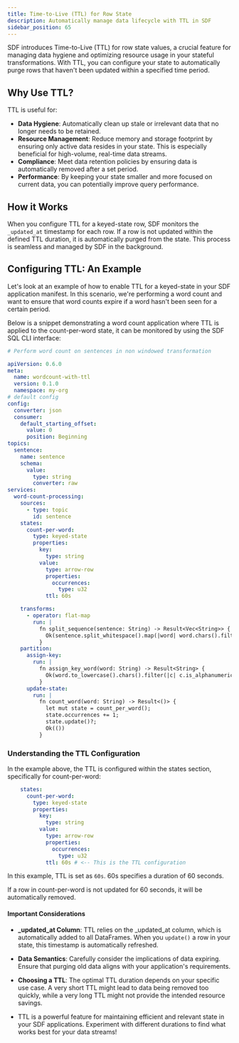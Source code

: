 ```yaml
---
title: Time-to-Live (TTL) for Row State
description: Automatically manage data lifecycle with TTL in SDF
sidebar_position: 65
---
```


SDF introduces Time-to-Live (TTL) for row state values, a crucial feature for managing data hygiene and optimizing resource usage in your stateful transformations. With TTL, you can configure your state to automatically purge rows that haven't been updated within a specified time period.

## Why Use TTL?

TTL is useful for:

- **Data Hygiene**: Automatically clean up stale or irrelevant data that no longer needs to be retained.
- **Resource Management**: Reduce memory and storage footprint by ensuring only active data resides in your state. This is especially beneficial for high-volume, real-time data streams.
- **Compliance**: Meet data retention policies by ensuring data is automatically removed after a set period.
- **Performance**: By keeping your state smaller and more focused on current data, you can potentially improve query performance.

## How it Works

When you configure TTL for a keyed-state row, SDF monitors the `_updated_at` timestamp for each row. If a row is not updated within the defined TTL duration, it is automatically purged from the state. This process is seamless and managed by SDF in the background.

## Configuring TTL: An Example
Let's look at an example of how to enable TTL for a keyed-state in your SDF application manifest. In this scenario, we're performing a word count and want to ensure that word counts expire if a word hasn't been seen for a certain period.

Below is a snippet demonstrating a word count application where TTL is applied to the count-per-word state, it can be monitored by using the SDF SQL CLI interface:

```YAML
# Perform word count on sentences in non windowed transformation

apiVersion: 0.6.0
meta:
  name: wordcount-with-ttl
  version: 0.1.0
  namespace: my-org
# default config
config:
  converter: json
  consumer:
    default_starting_offset:
      value: 0
      position: Beginning
topics:
  sentence:
    name: sentence
    schema:
      value:
        type: string
        converter: raw
services:
  word-count-processing:
    sources:
      - type: topic
        id: sentence
    states:
      count-per-word:
        type: keyed-state
        properties:
          key:
            type: string
          value:
            type: arrow-row
            properties:
              occurrences:
                type: u32
            ttl: 60s

    transforms:
      - operator: flat-map
        run: |
          fn split_sequence(sentence: String) -> Result<Vec<String>> {
            Ok(sentence.split_whitespace().map(|word| word.chars().filter(|c| c.is_alphanumeric()).collect::<String>()).filter(|word| !word.is_empty()).collect())
          }
    partition:
      assign-key:
        run: |
          fn assign_key_word(word: String) -> Result<String> {
            Ok(word.to_lowercase().chars().filter(|c| c.is_alphanumeric()).collect())
          }
      update-state:
        run: |
          fn count_word(word: String) -> Result<()> {
            let mut state = count_per_word();
            state.occurrences += 1;
            state.update()?;
            Ok(())
          }
```


### Understanding the TTL Configuration
In the example above, the TTL is configured within the states section, specifically for count-per-word:

```YAML
    states:
      count-per-word:
        type: keyed-state
        properties:
          key:
            type: string
          value:
            type: arrow-row
            properties:
              occurrences:
                type: u32
            ttl: 60s # <-- This is the TTL configuration
```
In this example, TTL is set as `60s`. 60s specifies a duration of 60 seconds.

If a row in count-per-word is not updated for 60 seconds, it will be automatically removed.

#### Important Considerations

- **_updated_at Column**: TTL relies on the _updated_at column, which is automatically added to all DataFrames. When you `update()` a row in your state, this timestamp is automatically refreshed.

- **Data Semantics**: Carefully consider the implications of data expiring. Ensure that purging old data aligns with your application's requirements.

- **Choosing a TTL**: The optimal TTL duration depends on your specific use case. A very short TTL might lead to data being removed too quickly, while a very long TTL might not provide the intended resource savings.

- TTL is a powerful feature for maintaining efficient and relevant state in your SDF applications. Experiment with different durations to find what works best for your data streams!